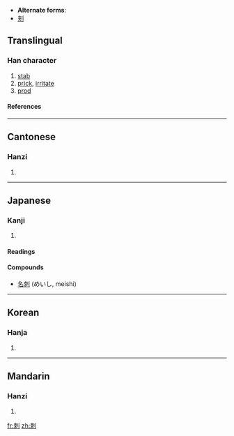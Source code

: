 * '''Alternate forms''':
* [[刾]]

==Translingual==
===Han character===
{{Han char|rn=18|rad=刀|as=06|sn=8|four=5290<sub>0</sub>|canj=木月中弓 (DBLN)}}
# [[stab]]
# [[prick]], [[irritate]]
# [[prod]]
====References====
{{Han ref|kx=0139.130|dkj=01969|dj=0316.040|hdz=10333.020|uh=523A|ud=21050|bh=A8EB|bd=43243}}
----
==Cantonese==
===Hanzi===
{{yue-hanzi|jyut=|y=chi3}}
# {{defn|Cantonese}}
----
==Japanese==
===Kanji===
{{ja-kanji|grade=c|rs=刀06}}
# {{defn|Japanese}} 
====Readings====
{{ja-readings|on=[[し]] (shi), [[せき]] (seki)|kun=[[さす]] (sasu), [[そしる]] (soshiru), [[とげ]] (toge)}}

====Compounds====
* [[名刺]] (めいし, meishi)
----
==Korean==
===Hanja===
{{ko-hanja|hangeul=[[자]], [[척]]|rv=ja, cheok|mr=cha, ch'ŏk}}
# {{defn|Korean}}
----
==Mandarin==
===Hanzi===
{{cmn-hanzi|pin=[[cì]] ([[ci4]]), [[qì]] ([[qi4]])|wg=tz'u<sup>4</sup>, ch'i<sup>4</sup>}}
# {{defn|Mandarin}}

[[fr:刺]]
[[zh:刺]]